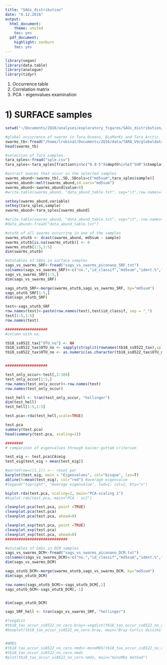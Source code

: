 ```yaml
---
title: "SAGs_distribution"
date: "6.12.2016"
output:  
  html_document:
    theme: united
    toc: yes
  pdf_document:
    highlight: zenburn
    toc: yes
---
```


<!--- INITIALIZATION
```r
#error hook to kill knitr in case of errors
library(knitr)
knit_hooks$set(error = function(x, options) stop(x))
opts_chunk$set(cache=TRUE, autodep=TRUE)
```
--->

```r
library(vegan)
library(data.table)
library(analogue)
library(tidyr)
```


1) Occurrence table
2) Correlation matrix
3) PCA - eigenvalues examination

# 1) SURFACE samples 

```r
setwd("~/Documents/2Q16/analyses/exploratory_figures/SAGs_distribution/")

#global occurrence of swarms in Tara Oceans, BioMarKs and Tara Arctic.
swarms_tb<-fread("/home/lrubinat/Documents/2Q16/data/TARA_V9/globaldataset.otu.v20160830")
head(swarms_tb)

#selection of Tara samples.
tara_sples<-fread("sple.csv")
tara_sples<-tara_sples[fraction%in%c("0.8-5")&depth%in%c("SUR")&template=="DNA"]

#extract swarms that occur in the selected samples
swarms_abund<-swarms_tb[,.SD,.SDcols=c("md5sum",tara_sples$sample)]
swarms_abund<-melt(swarms_abund,id.vars="md5sum")
swarms_abund<-swarms_abund[value>0]
#write.table(swarms_abund, "data_abund_table.txt", sep="\t",row.names=T)

setkey(swarms_abund,variable)
setkey(tara_sples,sample)
swarms_abund<-tara_sples[swarms_abund]

#write.table(swarms_abund, "data_abund_table.txt", sep="\t", row.names=T)
#data_abund<-fread("data_abund_table.txt")

#otutb of all swarms occurring in one of the samples 
swarms_otutb <- dcast(swarms_abund, md5sum ~ sample)
swarms_otutb[is.na(swarms_otutb)] <- 0
swarms_otutb[1:5,1:5]
dim(swarms_otutb)

#otutables of SAGs in surface samples
sags_vs_swarms_SRF<-fread("sags_vs_swarms_piconano_SRF.txt")
colnames(sags_vs_swarms_SRF)<-c("no.","id_classif","md5sum","ident.%","SAG_lth","swm_lth","coverage","abund","rank","taxogroup","algae_group","status")
sags_vs_swarms_SRF[1:5,]
dim(sags_vs_swarms_SRF)

sags_otutb_SRF<-merge(swarms_otutb,sags_vs_swarms_SRF, by="md5sum")
sags_otutb_SRF[1:5,]
dim(sags_otutb_SRF)

test<-sags_otutb_SRF
row.names(test)<-paste(row.names(test),test$id_classif, sep = "_")
test[1:5,1:5]
row.names(test)

###################
#column with no.

tb18_ss8522_tax["OTU_no"] <- NA
tb18_ss8522_tax$OTU_no <- sapply(strsplit(rownames(tb18_ss8522_tax),split= "\\_"),'[',2)
tb18_ss8522_tax$OTU_no <- as.numeric(as.character(tb18_ss8522_tax$OTU_no))


###################

test_only_occur<-test[,2:104]
test_only_occur[1:5,]
row.names(test_only_occur)<-row.names(test)
row.names(test_only_occur)

test_hell <- tran(test_only_occur, "hellinger")
dim(test_hell)
test_hell[1:5,1:5]

test.pca<-rda(test_hell,scale=TRUE)

test.pca
summary(test.pca)
head(summary(test.pca, scaling=1))

########
# comparison of eigenvalues through kaiser-guttam criterion

test_eig <- test.pca$CA$eig
test_eig[test_eig > mean(test_eig)]

#par(mfrow=c(1,1)) <-- reset par
barplot(test_eig, main = "Eigenvalues", col="bisque", las=T)
abline(h=mean(test_eig), col="red") #average eigenvalue
#legend("topright", "Average eigenvalue", lwd=1, col=2, bty="n")

biplot.rda(test.pca, scaling=2, main="PCA-scaling 1")
#biplot.rda(test.pca, main="PCA - sc2")

cleanplot.pca(test.pca, point =TRUE)
cleanplot.pca(test.pca)
cleanplot.pca(test.pca, ahead=0)

cleanplot_exp(test.pca, point =TRUE)
cleanplot_exp(test.pca)
cleanplot_exp(test.pca, ahead=0)
############################

```



```r
#otutables of SAGs in DCM samples
sags_vs_swarms_DCM<-fread("sags_vs_swarms_piconano_DCM.txt")
colnames(sags_vs_swarms_DCM)<-c("no.","id_classif","md5sum","ident.%","SAG_lth","swm_lth","coverage","abund","rank","taxogroup","algae_group","status")
dim(sags_vs_swarms_DCM)

sags_otutb_DCM<-merge(swarms_otutb,sags_vs_swarms_DCM, by="md5sum")
dim(sags_otutb_DCM)

row.names(sags_otutb_DCM)<-sags_otutb_DCM[,1]
sags_otutb_DCM<-sags_otutb_DCM[,-1]


dim(sags_otutb_DCM)
```


```r
sags_SRF_hell <- tran(sags_vs_swarms_SRF, "hellinger")

```


```r
#?vegdist
#tb18_tax_occur_ss8522_no_cero.bray<-vegdist(tb18_tax_occur_ss8522_no_cero, method="bray")
#boxplot(tb18_tax_occur_ss8522_no_cero.bray, main="Bray-Curtis dissimilarity matrix")


#NMDS
#tb18_tax_occur_ss8522_no_cero.nmds<-monoMDS(tb18_tax_occur_ss8522_no_cero.bray)
#tb18_tax_occur_ss8522_no_cero.nmds
#plot(tb18_tax_occur_ss8522_no_cero.nmds, main="monoMDs method")
```


